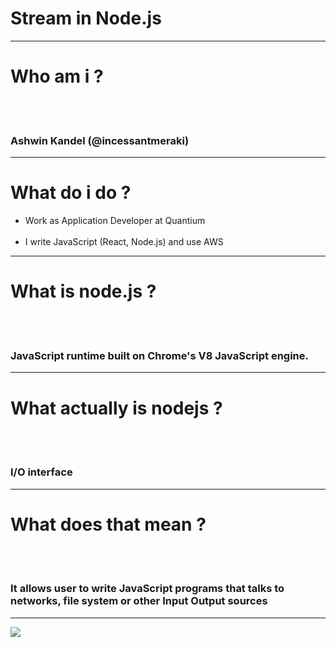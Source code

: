 
# Stream in Node.js

---

# Who am i ?

<br/>
<br/>

### Ashwin Kandel (@incessantmeraki)

---

# What do i do ?

<ul>
  <Appear>
     <li> Work as Application Developer at Quantium </li>
     <br/>
     <li> I write JavaScript (React, Node.js) and use AWS</li> 
  </Appear>
</ul>

---

# What is node.js ?

<br/>
<br/>

### JavaScript runtime built on Chrome's V8 JavaScript engine.

---
# What actually is nodejs ?

<br/>
<br/>

### I/O interface

---

# What does that mean ? 

<br/>
<br/>

### It allows user to write JavaScript programs that talks to networks, file system or other Input Output sources

---

<div style={{backgroundColor: 'white'}}>
  <Image src="server-diagram.png" />
</div>

